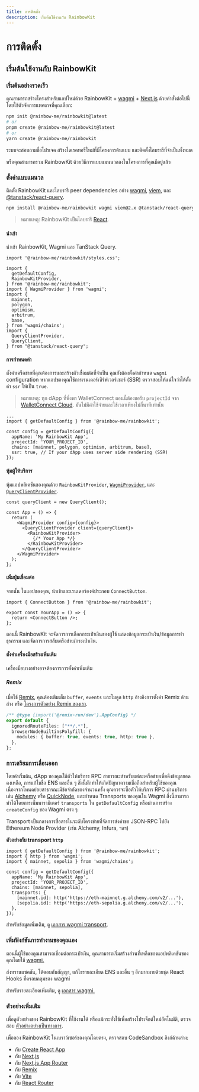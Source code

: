 ```yaml
---
title: การติดตั้ง
description: เริ่มต้นใช้งานกับ RainbowKit
---
```


# การติดตั้ง

## เริ่มต้นใช้งานกับ RainbowKit

### เริ่มต้นอย่างรวดเร็ว

คุณสามารถสร้างโครงสำหรับแอปใหม่ด้วย RainbowKit + [wagmi](https://wagmi.sh) + [Next.js](https://nextjs.org) ด้วยคำสั่งต่อไปนี้ โดยใช้ตัวจัดการแพคเกจที่คุณเลือก:

```bash
npm init @rainbow-me/rainbowkit@latest
# or
pnpm create @rainbow-me/rainbowkit@latest
# or
yarn create @rainbow-me/rainbowkit
```

ระบบจะสอบถามชื่อโปรเจค สร้างไดเรคทอรีใหม่ที่มีโครงการต้นแบบ และติดตั้งไลบรารีที่จำเป็นทั้งหมด

หรือคุณสามารถรวม RainbowKit ด้วยวิธีการแบบแมนนวลลงในโครงการที่คุณมีอยู่แล้ว

### ตั้งค่าแบบแมนวล

ติดตั้ง RainbowKit และไลบรารี peer dependencies อย่าง [wagmi](https://wagmi.sh/), [viem](https://viem.sh), และ [@tanstack/react-query](https://tanstack.com/query/v5).

```bash
npm install @rainbow-me/rainbowkit wagmi viem@2.x @tanstack/react-query
```

> หมายเหตุ: RainbowKit เป็นไลบรารี [React](https://reactjs.org/).

#### นำเข้า

นำเข้า RainbowKit, Wagmi และ TanStack Query.

```tsx
import '@rainbow-me/rainbowkit/styles.css';

import {
  getDefaultConfig,
  RainbowKitProvider,
} from '@rainbow-me/rainbowkit';
import { WagmiProvider } from 'wagmi';
import {
  mainnet,
  polygon,
  optimism,
  arbitrum,
  base,
} from 'wagmi/chains';
import {
  QueryClientProvider,
  QueryClient,
} from "@tanstack/react-query";
```

#### การกำหนดค่า

ตั้งค่าเครือข่ายที่คุณต้องการและสร้างตัวเชื่อมต่อที่จำเป็น คุณยังต้องตั้งค่ากำหนด `wagmi` configuration หากแอปของคุณใช้การเรนเดอร์เซิร์ฟเวอร์เซอร์ (SSR) ตรวจสอบให้แน่ใจว่าได้ตั้งค่า `ssr` ให้เป็น `true`.

> หมายเหตุ: ทุก dApp ที่พึ่งพา WalletConnect ตอนนี้ต้องขอรับ `projectId` จาก [WalletConnect Cloud](https://cloud.walletconnect.com/). มันไม่มีค่าใช้จ่ายและใช้เวลาเพียงไม่กี่นาทีเท่านั้น

```tsx line=4-99
...
import { getDefaultConfig } from '@rainbow-me/rainbowkit';

const config = getDefaultConfig({
  appName: 'My RainbowKit App',
  projectId: 'YOUR_PROJECT_ID',
  chains: [mainnet, polygon, optimism, arbitrum, base],
  ssr: true, // If your dApp uses server side rendering (SSR)
});
```

#### หุ้มผู้ให้บริการ

หุ้มแอปพลิเคชันของคุณด้วย `RainbowKitProvider`, [`WagmiProvider`](https://wagmi.sh/react/api/WagmiProvider#wagmiprovider), และ [`QueryClientProvider`](https://tanstack.com/query/v4/docs/framework/react/reference/QueryClientProvider).

```tsx
const queryClient = new QueryClient();

const App = () => {
  return (
    <WagmiProvider config={config}>
      <QueryClientProvider client={queryClient}>
        <RainbowKitProvider>
          {/* Your App */}
        </RainbowKitProvider>
      </QueryClientProvider>
    </WagmiProvider>
  );
};
```

#### เพิ่มปุ่มเชื่อมต่อ

จากนั้น ในแอปของคุณ, นำเข้าและเรนเดอร์องค์ประกอบ `ConnectButton`.

```tsx
import { ConnectButton } from '@rainbow-me/rainbowkit';

export const YourApp = () => {
  return <ConnectButton />;
};
```

ตอนนี้ RainbowKit จะจัดการการเลือกกระเป๋าเงินของผู้ใช้ แสดงข้อมูลกระเป๋าเงิน/ข้อมูลการทำธุรกรรม และจัดการการสลับเครือข่าย/กระเป๋าเงิน.

#### ตั้งค่าเครื่องมือสร้างเพิ่มเติม

เครื่องมือบางอย่างอาจต้องการการตั้งค่าเพิ่มเติม

##### Remix

เมื่อใช้ [Remix](https://remix.run), คุณต้องเติมเต็ม `buffer`, `events` และโมดูล `http` อ้างอิงการตั้งค่า Remix ด้านล่าง หรือ [โครงการตัวอย่าง Remix ของเรา](https://github.com/rainbow-me/rainbowkit/blob/main/examples/with-remix).

```ts
/** @type {import('@remix-run/dev').AppConfig} */
export default {
  ignoredRouteFiles: ["**/.*"],
  browserNodeBuiltinsPolyfill: {
    modules: { buffer: true, events: true, http: true },
  },
};
```

### การเตรียมการเลื่อนออก

โดยค่าเริ่มต้น, dApp ของคุณใช้ตัวให้บริการ RPC สาธารณะสำหรับแต่ละเครือข่ายเพื่อดึงข้อมูลยอดคงเหลือ, การแก้ไขชื่อ ENS และอื่น ๆ สิ่งนี้มักทำให้เกิดปัญหาความเชื่อถือสำหรับผู้ใช้ของคุณเนื่องจากโหนดย่อยสาธารณะมีข้อจำกัดของจำนวนครั้ง คุณควรจะซื้อตัวให้บริการ RPC ผ่านบริการเช่น [Alchemy](https://www.alchemy.com/) หรือ [QuickNode](https://www.quicknode.com/), และกำหนด Transports ของคุณใน Wagmi สิ่งนี้สามารถทำได้โดยการเพิ่มพารามิเตอร์ `transports` ใน `getDefaultConfig` หรือผ่านการสร้าง `createConfig` ของ Wagmi ตรง ๆ

Transport เป็นกลางการสื่อสารในระดับโครงข่ายที่จัดการส่งคำขอ JSON-RPC ไปยัง Ethereum Node Provider (เช่น Alchemy, Infura, ฯลฯ)

**ตัวอย่างกับ transport `http`**

```tsx
import { getDefaultConfig } from '@rainbow-me/rainbowkit';
import { http } from 'wagmi';
import { mainnet, sepolia } from 'wagmi/chains';

const config = getDefaultConfig({
  appName: 'My RainbowKit App',
  projectId: 'YOUR_PROJECT_ID',
  chains: [mainnet, sepolia],
  transports: {
    [mainnet.id]: http('https://eth-mainnet.g.alchemy.com/v2/...'),
    [sepolia.id]: http('https://eth-sepolia.g.alchemy.com/v2/...'),
  },
});
```

สำหรับข้อมูลเพิ่มเติม, ดู [เอกสาร wagmi transport](https://wagmi.sh/core/api/transports#transports).

### เพิ่มฟังก์ชันการทำงานของคุณเอง

ตอนนี้ผู้ใช้ของคุณสามารถเชื่อมต่อกระเป๋าเงิน, คุณสามารถเริ่มสร้างส่วนที่เหลือของแอปพลิเคชันของคุณโดยใช้ [wagmi.](https://wagmi.sh)

ส่งทรานแซคชัน, โต้ตอบกับสัญญา, แก้ไขรายละเอียด ENS และอื่น ๆ อีกมากมายด้วยชุด React Hooks ที่ครอบคลุมของ wagmi

สำหรับรายละเอียดเพิ่มเติม, ดู [เอกสาร wagmi.](https://wagmi.sh)

### ตัวอย่างเพิ่มเติม

เพื่อดูตัวอย่างของ RainbowKit ที่ใช้งานได้ หรือแม้กระทั่งใช้เพื่อสร้างโปรเจ็กต์ใหม่อัตโนมัติ, ตรวจสอบ [ตัวอย่างอย่างเป็นทางการ](https://github.com/rainbow-me/rainbowkit/tree/main/examples).

เพื่อลอง RainbowKit ในเบราว์เซอร์ของคุณโดยตรง, ตรวจสอบ CodeSandbox ลิงก์ด้านล่าง:

- กับ [Create React App](https://codesandbox.io/p/sandbox/github/rainbow-me/rainbowkit/tree/main/examples/with-create-react-app)
- กับ [Next.js](https://codesandbox.io/p/sandbox/github/rainbow-me/rainbowkit/tree/main/examples/with-next)
- กับ [Next.js App Router](https://codesandbox.io/p/sandbox/github/rainbow-me/rainbowkit/tree/main/examples/with-next-app)
- กับ [Remix](https://codesandbox.io/p/sandbox/github/rainbow-me/rainbowkit/tree/main/examples/with-remix)
- กับ [Vite](https://codesandbox.io/p/sandbox/github/rainbow-me/rainbowkit/tree/main/examples/with-vite)
- กับ [React Router](https://codesandbox.io/p/sandbox/github/rainbow-me/rainbowkit/tree/main/examples/with-react-router)
